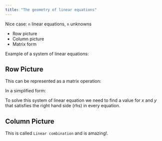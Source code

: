 ```yaml
---
title: "The geometry of linear equations"
---
```



Nice case: `n` linear equations, `n` unknowns

- Row picture
- Column picture
- Matrix form

Example of a system of linear equations:

<Equation
    formula="\begin{cases}2x - y = 0 \newline -x + 2y = 3\end{cases}"
    description="System of two linear equations with two unknowns."
/>

## Row Picture

This can be represented as a matrix operation:

<Equation
    formula="
    \begin{bmatrix}
    2 & -1 \\ 
    -1 & 2
    \end{bmatrix}
    \begin{bmatrix}
    x \\
    y
    \end{bmatrix}
    = 
    \begin{bmatrix}
    0 \\
    3
    \end{bmatrix}"
    description="Matrix form of the previous system of linear equations."
/>

In a simplified form:

<Equation
    formula="\mA \vx = \vb"
    description="System of linear equations."
/>

To solve this system of linear equation we need to find a value for $x$ and $y$ that satisfies the right hand side (rhs) in every equation.

<LinearSystem/>

## Column Picture

<Equation
    formula="x\begin{bmatrix}2 \\ -1\end{bmatrix} + y\begin{bmatrix}-1 \\ 2\end{bmatrix} = \begin{bmatrix}0 \\ 3\end{bmatrix}"
    description="Linear combination of system of linear equations."
/>

This is called `Linear combination` and is amazing!.

<LinearCombination
    description="Linear combination."
/>

